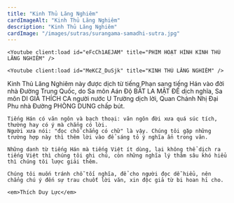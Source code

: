 ```yaml
---
title: "Kinh Thủ Lăng Nghiêm"
cardImageAlt: "Kinh Thủ Lăng Nghiêm"
description: "Kinh Thủ Lăng Nghiêm"
cardImage: "/images/sutras/surangama-samadhi-sutra.jpg"
---
```


<div className="grid xl:grid-cols-8 lg:grid-cols-8 md:grid-cols-2 sm:grid-cols-2 xs:grid-cols-1 gap-8 bg-body dark:bg-darkmode-body">

  <div className="lg:col-span-5 md:col-span-1">

    <Youtube client:load id="eFcCh1AEJAM" title="PHIM HOẠT HÌNH KINH THỦ LĂNG NGHIÊM" />

  </div>

  <div className="lg:col-span-3 md:col-span-1">

  </div>

</div>

<div className="grid xl:grid-cols-8 lg:grid-cols-8 md:grid-cols-2 sm:grid-cols-2 xs:grid-cols-1 gap-8 bg-body dark:bg-darkmode-body">

  <div className="lg:col-span-5 md:col-span-1">

    <Youtube client:load id="MeKCZ_DuSjk" title="KINH THỦ LĂNG NGHIÊM" />

  </div>

  <div className="lg:col-span-3 md:col-span-1">
    Kinh Thủ Lăng Nghiêm này được dịch từ tiếng Phạn sang tiếng Hán vào đời nhà Đường Trung Quốc, do Sa môn Aán Độ BẤT LA MẬT ĐẾ dịch nghĩa, Sa môn DI GIÀ THÍCH CA người nước U Trường dịch lời, Quan Chánh Nhị Đại Phu nhà Đường PHÒNG DUNG chấp bút.

    Tiếng Hán có văn ngôn và bạch thoại: văn ngôn đời xưa quá súc tích, thường hay có ý mà chẳng có lời.
    Người xưa nói: "đọc chỗ chẳng có chữ" là vậy. Chúng tôi gặp những trường hợp này thì thêm lời vào để sáng tỏ ý nghĩa ẩn trong văn.

    Những danh từ tiếng Hán mà tiếng Việt ít dùng, lại không thể dịch ra tiếng Việt thì chúng tôi ghi chú, còn những nghĩa lý thâm sâu khó hiểu thì chúng tôi lược giải thêm.

    Chúng tôi muốn tránh chỗ tối nghĩa, để cho người đọc dễ hiểu, nên chẳng chú ý đến sự trau chuốt lời văn, xin độc giả từ bi hoan hỉ cho.

    <em>Thích Duy Lực</em>

  </div>

</div>
